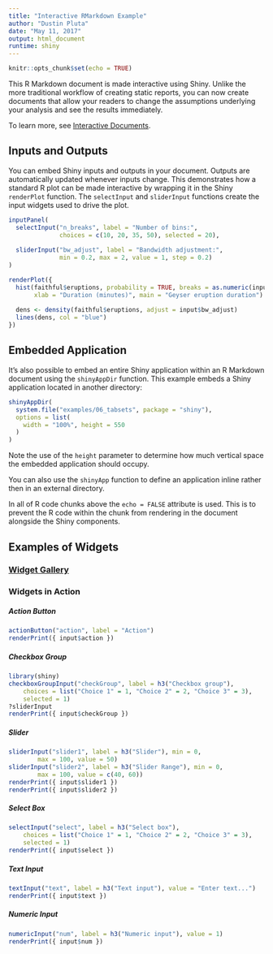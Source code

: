 ```yaml
---
title: "Interactive RMarkdown Example"
author: "Dustin Pluta"
date: "May 11, 2017"
output: html_document
runtime: shiny
---
```


```r
knitr::opts_chunk$set(echo = TRUE)
```

This R Markdown document is made interactive using Shiny. Unlike the more traditional workflow of creating static reports, you can now create documents that allow your readers to change the assumptions underlying your analysis and see the results immediately. 

To learn more, see [Interactive Documents](http://rmarkdown.rstudio.com/authoring_shiny.html).

## Inputs and Outputs

You can embed Shiny inputs and outputs in your document. Outputs are automatically updated whenever inputs change.  This demonstrates how a standard R plot can be made interactive by wrapping it in the Shiny `renderPlot` function. The `selectInput` and `sliderInput` functions create the input widgets used to drive the plot.

```r
inputPanel(
  selectInput("n_breaks", label = "Number of bins:",
              choices = c(10, 20, 35, 50), selected = 20),
  
  sliderInput("bw_adjust", label = "Bandwidth adjustment:",
              min = 0.2, max = 2, value = 1, step = 0.2)
)

renderPlot({
  hist(faithful$eruptions, probability = TRUE, breaks = as.numeric(input$n_breaks),
       xlab = "Duration (minutes)", main = "Geyser eruption duration")
  
  dens <- density(faithful$eruptions, adjust = input$bw_adjust)
  lines(dens, col = "blue")
})
```

## Embedded Application

It's also possible to embed an entire Shiny application within an R Markdown document using the `shinyAppDir` function. This example embeds a Shiny application located in another directory:

```r
shinyAppDir(
  system.file("examples/06_tabsets", package = "shiny"),
  options = list(
    width = "100%", height = 550
  )
)
```

Note the use of the `height` parameter to determine how much vertical space the embedded application should occupy.

You can also use the `shinyApp` function to define an application inline rather then in an external directory.

In all of R code chunks above the `echo = FALSE` attribute is used. This is to prevent the R code within the chunk from rendering in the document alongside the Shiny components.


## Examples of Widgets

### [Widget Gallery](https://shiny.rstudio.com/gallery/widget-gallery.html)

### Widgets in Action

##### Action Button

```r
actionButton("action", label = "Action")
renderPrint({ input$action })
```

##### Checkbox Group

```r
library(shiny)
checkboxGroupInput("checkGroup", label = h3("Checkbox group"), 
    choices = list("Choice 1" = 1, "Choice 2" = 2, "Choice 3" = 3),
    selected = 1)
?sliderInput
renderPrint({ input$checkGroup })
```

##### Slider

```r
sliderInput("slider1", label = h3("Slider"), min = 0, 
        max = 100, value = 50)
sliderInput("slider2", label = h3("Slider Range"), min = 0, 
        max = 100, value = c(40, 60))
renderPrint({ input$slider1 })
renderPrint({ input$slider2 })
```

##### Select Box

```r
selectInput("select", label = h3("Select box"), 
    choices = list("Choice 1" = 1, "Choice 2" = 2, "Choice 3" = 3), 
    selected = 1)
renderPrint({ input$select })
```
##### Text Input

```r
textInput("text", label = h3("Text input"), value = "Enter text...")
renderPrint({ input$text })
```

##### Numeric Input

```r
numericInput("num", label = h3("Numeric input"), value = 1)
renderPrint({ input$num })
```